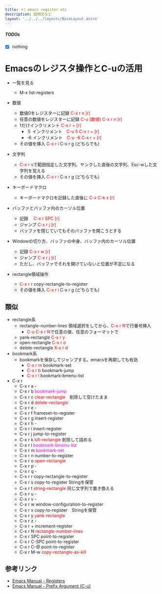 ```yaml
---
title: ＊）emacs register etc
description: 説明文など
layout: '../../../layouts/BaseLayout.astro'
---
```

 <style>{`

.sl-markdown-content > main > hr:not(:where(.not-content *)) {
  border: none !important;
  border-bottom: 4px double white !important;
  margin-bottom: 14px;
}
 
.sl-markdown-content div.ec-line {
margin-top: 0 !important;
font-size:10px;
}
.sl-markdown-content{
 font-size:15px;
}

.sl-markdown-content p,table,div.expressive-code {
 padding:0em;
 margin-top: 0em !important;
 margin-left: 1em !important;
}

.sl-markdown-content p {
 text-indent: 1em;
}
.sl-markdown-content li p {
  text-indent: 0;
  margin-left:0 !important;
}

.sl-markdown-content ul,ol,li::marker {
 padding-left:2em;
 margin-top: 0em !important;
 margin-left: 1em !important;
}


.sl-markdown-content h3::before {
content: "> ";
} 
.sl-markdown-content h4::before {
content: ">> ";
} 
.sl-markdown-content h5::before {
content: ">>> ";
} 
.sl-markdown-content h6::before {
content: ">>>> ";
} 

h1,h2,h3,h4,h5,h6 {
 margin-top: 1em !important;

}

figure pre {
 margin-top: 0.4em !important;
}
.sl-markdown-content h1 {
 font-size:27px;
 text-decoration: underline;
 font-weight: bold
}

.sl-markdown-content h2 {
 font-size:26px;
 font-weight: normal;
 text-decoration: underline;
}

.sl-markdown-content h3 {
 font-size:24px;
 font-weight: normal;
 font-style: italic;
 text-decoration: underline;
}

.sl-markdown-content h4 {
 font-size:22px;
 font-weight: normal;
 font-style: italic; 
 text-decoration: underline;
 margin-top: 2px;
}
.sl-markdown-content h5 {
 font-size:18px;
 font-weight: bold;
 font-style: italic; 
 text-decoration: underline;
}
.sl-markdown-content h6 {
 font-size:15px;
 font-weight: bold;
 font-style: italic; 
 text-decoration: underline;
}

.sl-markdown-content th {
 font-size:13px;
}
.sl-markdown-content td {
 font-size:13px;
}
`}</style>


<TimeStamp fileUrl={import.meta.url} />

##### TODOs

 - [x] nothing
# Emacsのレジスタ操作とC-uの活用

- 一覧を見る
  - M-x list-registers
  
- 数値
  - 数値0をレジスターに記録 <span style="color:red">C-x r n [r]</span>
  - 任意の数値をレジスターに記録 <span style="color:red">C-u [数値] C-x r n [r]</span>
  - 1だけインクリメント <span style="color:red">C-x r + [r]</span>
    - ５  インクリメント　<span style="color:red">C-u 5 C-x r + [r] </span>
    - -6  インクリメント　<span style="color:red">C-u -6 C-x r + [r]</span>
  - その値を挿入    <span style="color:red">C-x r i</span> C-x r g (どちらでも)
- 文字列
  - <span style="color:red">C-x r s</span>で範囲指定した文字列、ヤンクした直後の文字列、Esc-wした文字列を覚える
  - その値を挿入    <span style="color:red">C-x r i</span> C-x r g (どちらでも)　　
- キーボードマクロ
  - キーボードマクロを記録した直後に <span style="color:red">C-x C-k x [r]</span>
- バッファとバッファ内のカーソル位置
  - 記録　   <span style="color:red">C-x r SPC [r]</span>
  - ジャンプ <span style="color:red">C-x r j   [r]</span>
  - バッファを閉じていてもそのバッファを開こうとする
- Windowの切り方、バッファの中身、バッファ内のカーソル位置
  - 記録     <span style="color:red">C-x r w   [r]</span>
  - ジャンプ <span style="color:red">C-x r j   [r]</span>
  - ただし、バッファでそれを開けていないと位置が不定になる
- rectangle領域操作
  - <span style="color:red">C-x r r</span> copy-rectangle-to-register
  - その値を挿入    <span style="color:red">C-x r i</span> C-x r g (どちらでも)

## 類似
- rectangle系
  - rectangle-number-lines 領域選択をしてから、<span style="color:red">C-x r N</span>で行番号挿入
    - <span style="color:red">C-u C-x r N</span>で任意の値、任意のフォーマットで
  - yank-rectangle <span style="color:red">C-x r y</span>
  - open-rectangle <span style="color:red">C-x r o</span>
  - delete-rectangle <span style="color:red">X-x r d</span>
- bookmark系
  - bookmarkを保存してジャンプする。emacsを再開しても有効
    - <span style="color:red">C-x r m </span>bookmark-set
    - <span style="color:red">C-x r b </span>bookmark-jump
    - <span style="color:red">C-x r l </span>bookmark-bmenu-list
- C-x r
  - C-x r a        - 
  - C-x r b     <span style="color:magenta">bookmark-jump</span>
  - C-x r c     <span style="color:red">clear-rectangle</span>　削除して空けたまま
  - C-x r d     <span style="color:red">delete-rectangle</span>
  - C-x r e        - 
  - C-x r f     frameset-to-register
  - C-x r g     insert-register
  - C-x r h        -
  - C-x r i     insert-register
  - C-x r j     jump-to-register
  - C-x r k     <span style="color:red">kill-rectangle</span>  削除して詰める
  - C-x r l     <span style="color:magenta">bookmark-bmenu-list</span>
  - C-x r m     <span style="color:magenta">bookmark-set</span>
  - C-x r n     number-to-register
  - C-x r o     <span style="color:red">open-rectangle</span>
  - C-x r p        -
  - C-x r q        -
  - C-x r r     copy-rectangle-to-register
  - C-x r s     copy-to-register  Stringを保管
  - C-x r t     <span style="color:red">string-rectangle</span>  同じ文字列で置き換える
  - C-x r u        -
  - C-x r v        -
  - C-x r w     window-configuration-to-register
  - C-x r x     copy-to-register　Stringを保管
  - C-x r y     <span style="color:red">yank-rectangle</span>
  - C-x r z        -
  - C-x r +     increment-register
  - C-x r N     <span style="color:red">rectangle-number-lines</span>
  - C-x r SPC   point-to-register
  - C-x r C-SPC point-to-register
  - C-x r C-@   point-to-register
  - C-x r M-w   <span style="color:red">copy-rectangle-as-kill</span>



## 参考リンク

- [Emacs Manual - Registers](https://www.gnu.org/software/emacs/manual/html_node/emacs/Registers.html)
- [Emacs Manual - Prefix Argument (C-u)](https://www.gnu.org/software/emacs/manual/html_node/emacs/Arguments.html)




